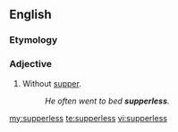==English==
===Etymology===
{{suffix|supper|less|lang=en}}

===Adjective===
{{en-adj|-}}

# Without [[supper]].
#:''He often went to bed '''supperless'''.''

[[my:supperless]]
[[te:supperless]]
[[vi:supperless]]